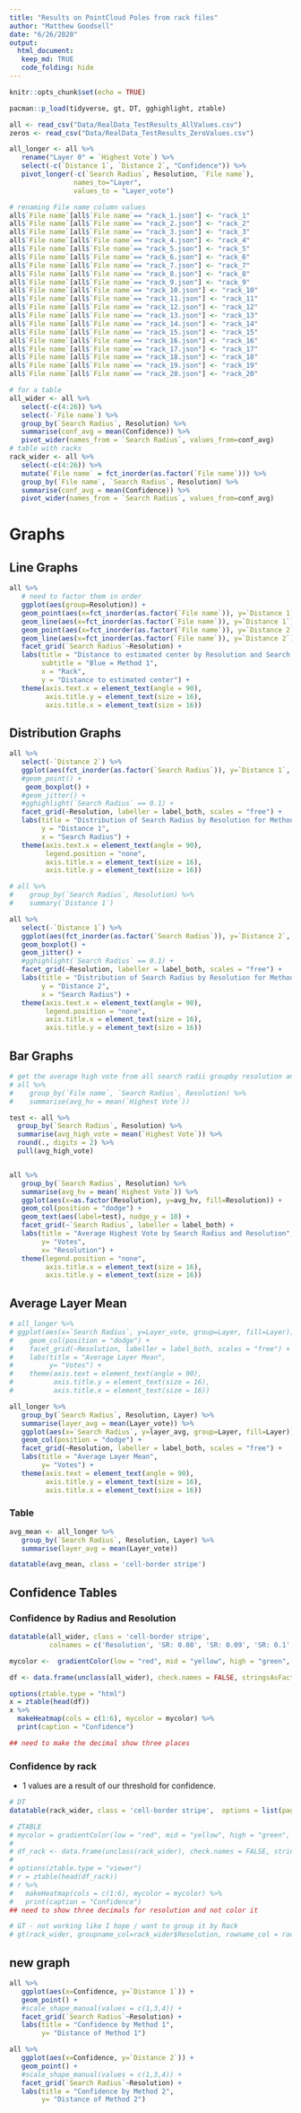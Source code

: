 ```yaml
---
title: "Results on PointCloud Poles from rack files"
author: "Matthew Goodsell"
date: "6/26/2020"
output: 
  html_document:
   keep_md: TRUE 
   code_folding: hide 
---
```


```r
knitr::opts_chunk$set(echo = TRUE)

pacman::p_load(tidyverse, gt, DT, gghighlight, ztable)

all <- read_csv("Data/RealData_TestResults_AllValues.csv")
zeros <- read_csv("Data/RealData_TestResults_ZeroValues.csv")
```

```r

all_longer <- all %>% 
   rename("Layer 0" = `Highest Vote`) %>% 
   select(-c(`Distance 1`, `Distance 2`, "Confidence")) %>% 
   pivot_longer(-c(`Search Radius`, Resolution, `File name`),
                names_to="Layer",
                values_to = "Layer_vote")

# renaming File name column values
all$`File name`[all$`File name`== "rack_1.json"] <- "rack_1"
all$`File name`[all$`File name`== "rack_2.json"] <- "rack_2"
all$`File name`[all$`File name`== "rack_3.json"] <- "rack_3"
all$`File name`[all$`File name`== "rack_4.json"] <- "rack_4"
all$`File name`[all$`File name`== "rack_5.json"] <- "rack_5"
all$`File name`[all$`File name`== "rack_6.json"] <- "rack_6"
all$`File name`[all$`File name`== "rack_7.json"] <- "rack_7"
all$`File name`[all$`File name`== "rack_8.json"] <- "rack_8"
all$`File name`[all$`File name`== "rack_9.json"] <- "rack_9"
all$`File name`[all$`File name`== "rack_10.json"] <- "rack_10"
all$`File name`[all$`File name`== "rack_11.json"] <- "rack_11"
all$`File name`[all$`File name`== "rack_12.json"] <- "rack_12"
all$`File name`[all$`File name`== "rack_13.json"] <- "rack_13"
all$`File name`[all$`File name`== "rack_14.json"] <- "rack_14"
all$`File name`[all$`File name`== "rack_15.json"] <- "rack_15"
all$`File name`[all$`File name`== "rack_16.json"] <- "rack_16"
all$`File name`[all$`File name`== "rack_17.json"] <- "rack_17"
all$`File name`[all$`File name`== "rack_18.json"] <- "rack_18"
all$`File name`[all$`File name`== "rack_19.json"] <- "rack_19"
all$`File name`[all$`File name`== "rack_20.json"] <- "rack_20"

# for a table 
all_wider <- all %>% 
   select(-c(4:26)) %>% 
   select(-`File name`) %>% 
   group_by(`Search Radius`, Resolution) %>% 
   summarise(conf_avg = mean(Confidence)) %>% 
   pivot_wider(names_from = `Search Radius`, values_from=conf_avg)
# table with racks
rack_wider <- all %>% 
   select(-c(4:26)) %>%  
   mutate(`File name` = fct_inorder(as.factor(`File name`))) %>% 
   group_by(`File name`, `Search Radius`, Resolution) %>% 
   summarise(conf_avg = mean(Confidence)) %>% 
   pivot_wider(names_from = `Search Radius`, values_from=conf_avg)

```


# Graphs {.tabset .tabset-fade .tabset-pills}

## Line Graphs {.tabset .tabset-pills}

```r


all %>% 
   # need to factor them in order
   ggplot(aes(group=Resolution)) +
   geom_point(aes(x=fct_inorder(as.factor(`File name`)), y=`Distance 1`), color="blue4") +
   geom_line(aes(x=fct_inorder(as.factor(`File name`)), y=`Distance 1`), color="blue4") +
   geom_point(aes(x=fct_inorder(as.factor(`File name`)), y=`Distance 2`)) +
   geom_line(aes(x=fct_inorder(as.factor(`File name`)), y=`Distance 2`)) + 
   facet_grid(`Search Radius`~Resolution) +
   labs(title = "Distance to estimated center by Resolution and Search Radius", 
        subtitle = "Blue = Method 1", 
        x = "Rack",
        y = "Distance to estimated center") +
   theme(axis.text.x = element_text(angle = 90), 
         axis.title.y = element_text(size = 16),
         axis.title.x = element_text(size = 16))


```


## Distribution Graphs {.tabset .tabset-pills}

```r
all %>% 
   select(-`Distance 2`) %>% 
   ggplot(aes(fct_inorder(as.factor(`Search Radius`)), y=`Distance 1`, color=fct_inorder(as.factor(`Search Radius`)))) +
   #geom_point() +
    geom_boxplot() +
   #geom_jitter() +
   #gghighlight(`Search Radius` == 0.1) +
   facet_grid(~Resolution, labeller = label_both, scales = "free") +
   labs(title = "Distribution of Search Radius by Resolution for Method 1",
        y = "Distance 1", 
        x = "Search Radius") +
   theme(axis.text.x = element_text(angle = 90), 
         legend.position = "none", 
         axis.title.x = element_text(size = 16), 
         axis.title.y = element_text(size = 16))

```

```r
# all %>% 
#    group_by(`Search Radius`, Resolution) %>% 
#    summary(`Distance 1`)
```

```r
all %>% 
   select(-`Distance 1`) %>% 
   ggplot(aes(fct_inorder(as.factor(`Search Radius`)), y=`Distance 2`,    color=fct_inorder(as.factor(`Search Radius`)))) +
   geom_boxplot() +
   geom_jitter() +
   #gghighlight(`Search Radius` == 0.1) +
   facet_grid(~Resolution, labeller = label_both, scales = "free") +
   labs(title = "Distribution of Search Radius by Resolution for Method 2",
        y = "Distance 2", 
        x = "Search Radius") +
   theme(axis.text.x = element_text(angle = 90), 
         legend.position = "none", 
         axis.title.x = element_text(size = 16), 
         axis.title.y = element_text(size = 16))
```


## Bar Graphs {.tabset .tabset-pills}


```r
# get the average high vote from all search radii groupby resolution and facet_grid
# all %>% 
#    group_by(`File name`, `Search Radius`, Resolution) %>% 
#    summarise(avg_hv = mean(`Highest Vote`))

test <- all %>%
  group_by(`Search Radius`, Resolution) %>% 
  summarise(avg_high_vote = mean(`Highest Vote`)) %>% 
  round(., digits = 2) %>% 
  pull(avg_high_vote)


all %>% 
   group_by(`Search Radius`, Resolution) %>% 
   summarise(avg_hv = mean(`Highest Vote`)) %>%
   ggplot(aes(x=as.factor(Resolution), y=avg_hv, fill=Resolution)) +
   geom_col(position = "dodge") + 
   geom_text(aes(label=test), nudge_y = 10) +
   facet_grid(~`Search Radius`, labeller = label_both) +
   labs(title = "Average Highest Vote by Search Radius and Resolution", 
        y= "Votes", 
        x= "Resolution") +
   theme(legend.position = "none", 
         axis.title.x = element_text(size = 16), 
         axis.title.y = element_text(size = 16))

```


## Average Layer Mean {.tabset .tabset-pills}

```r

# all_longer %>% 
# ggplot(aes(x=`Search Radius`, y=Layer_vote, group=Layer, fill=Layer)) +
#    geom_col(position = "dodge") +
#    facet_grid(~Resolution, labeller = label_both, scales = "free") +
#    labs(title = "Average Layer Mean", 
#         y= "Votes") +
#    theme(axis.text = element_text(angle = 90), 
#          axis.title.y = element_text(size = 16), 
#          axis.title.x = element_text(size = 16)) 

all_longer %>% 
   group_by(`Search Radius`, Resolution, Layer) %>% 
   summarise(layer_avg = mean(Layer_vote)) %>% 
   ggplot(aes(x=`Search Radius`, y=layer_avg, group=Layer, fill=Layer)) +
   geom_col(position = "dodge") +
   facet_grid(~Resolution, labeller = label_both, scales = "free") +
   labs(title = "Average Layer Mean", 
        y= "Votes") +
   theme(axis.text = element_text(angle = 90), 
         axis.title.y = element_text(size = 16), 
         axis.title.x = element_text(size = 16)) 


```

### Table 

```r
avg_mean <- all_longer %>% 
   group_by(`Search Radius`, Resolution, Layer) %>% 
   summarise(layer_avg = mean(Layer_vote))

datatable(avg_mean, class = 'cell-border stripe')

```


## Confidence Tables 

### Confidence by Radius and Resolution

```r
datatable(all_wider, class = 'cell-border stripe',
          colnames = c('Resolution', 'SR: 0.08', 'SR: 0.09', 'SR: 0.1', "SR: 0.11", "SR: 0.12"))
```


```r
mycolor <-  gradientColor(low = "red", mid = "yellow", high = "green", n = 10, plot = TRUE)

df <- data.frame(unclass(all_wider), check.names = FALSE, stringsAsFactors = FALSE)

options(ztable.type = "html")
x = ztable(head(df))
x %>%
  makeHeatmap(cols = c(1:6), mycolor = mycolor) %>%
  print(caption = "Confidence")

## need to make the decimal show three places
```

### Confidence by rack

- 1 values are a result of our threshold for confidence. 

```r

# DT
datatable(rack_wider, class = 'cell-border stripe',  options = list(pageLength = 9))

# ZTABLE
# mycolor = gradientColor(low = "red", mid = "yellow", high = "green", n = 20, plot = TRUE)
# 
# df_rack <- data.frame(unclass(rack_wider), check.names = FALSE, stringsAsFactors = FALSE)
# 
# options(ztable.type = "viewer")
# r = ztable(head(df_rack))
# r %>%
#   makeHeatmap(cols = c(1:6), mycolor = mycolor) %>%
#   print(caption = "Confidence")
## need to show three decimals for resolution and not color it

# GT - not working like I hope / want to group it by Rack
# gt(rack_wider, groupname_col=rack_wider$Resolution, rowname_col = rack_wider$`File name`)
```



## new graph

```r
all %>% 
   ggplot(aes(x=Confidence, y=`Distance 1`)) +
   geom_point() +
   #scale_shape_manual(values = c(1,3,4)) +
   facet_grid(`Search Radius`~Resolution) +
   labs(title = "Confidence by Method 1",
        y= "Distance of Method 1")
```

```r
all %>% 
   ggplot(aes(x=Confidence, y=`Distance 2`)) +
   geom_point() +
   #scale_shape_manual(values = c(1,3,4)) +
   facet_grid(`Search Radius`~Resolution) +
   labs(title = "Confidence by Method 2", 
        y= "Distance of Method 2")
```